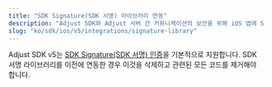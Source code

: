 ```yaml
---
title: "SDK Signature(SDK 서명) 라이브러리 연동"
description: "Adjust SDK와 Adjust 서버 간 커뮤니케이션의 보안을 위해 iOS 앱에 Signature 라이브러리를 추가합니다."
slug: "ko/sdk/ios/v5/integrations/signature-library"
---
```


Adjust SDK v5는 [SDK Signature\(SDK 서명\) 인증](https://help.adjust.com/ko/article/sdk-signature)을 기본적으로 지원합니다. SDK 서명 라이브러리를 이전에 연동한 경우 이것을 삭제하고 관련된 모든 코드를 제거해야 합니다.

